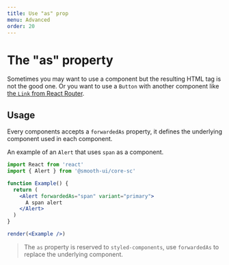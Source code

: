 ```yaml
---
title: Use "as" prop
menu: Advanced
order: 20
---
```


# The "as" property

Sometimes you may want to use a component but the resulting HTML tag is not the good one. Or you want to use a `Button` with another component like [the `Link` from React Router](https://reacttraining.com/react-router/web/api/Link).

## Usage

Every components accepts a `forwardedAs` property, it defines the underlying component used in each component.

An example of an `Alert` that uses `span` as a component.

```jsx live noInline
import React from 'react'
import { Alert } from '@smooth-ui/core-sc'

function Example() {
  return (
    <Alert forwardedAs="span" variant="primary">
      A span alert
    </Alert>
  )
}

render(<Example />)
```

> The `as` property is reserved to `styled-components`, use `forwardedAs` to replace the underlying component.
